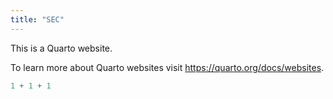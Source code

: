 ```yaml
---
title: "SEC"
---
```


This is a Quarto website.

To learn more about Quarto websites visit <https://quarto.org/docs/websites>.

```r
1 + 1 + 1
```
